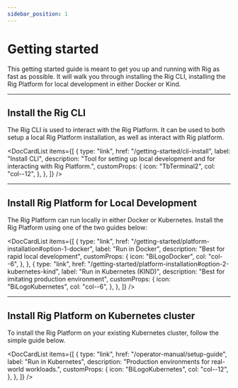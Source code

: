 ```yaml
---
sidebar_position: 1
---
```



# Getting started

This getting started guide is meant to get you up and running with Rig as fast as possible. It will walk you through installing the Rig CLI, 
installing the Rig Platform for local development in either Docker or Kind.

<hr class="solid" />

## Install the Rig CLI

The Rig CLI is used to interact with the Rig Platform. It can be used to both setup a local Rig Platform installation, as well as interact with Rig platform.

<DocCardList
  items={[
    {
      type: "link",
      href: "/getting-started/cli-install",
      label: "Install CLI",
      description: "Tool for setting up local development and for interacting with Rig Platform.",
      customProps: {
        icon: "TbTerminal2",
        col: "col--12",
      },
    },
  ]}
/>

<hr class="solid" />

## Install Rig Platform for Local Development

The Rig Platform can run locally in either Docker or Kubernetes. Install the Rig Platform using one of the two guides below:

<DocCardList
  items={[
    {
      type: "link",
      href: "/getting-started/platform-installation#option-1-docker",
      label: "Run in Docker",
      description: "Best for rapid local development",
      customProps: {
        icon: "BiLogoDocker",
        col: "col--6",
      },
    },
    {
      type: "link",
      href: "/getting-started/platform-installation#option-2-kubernetes-kind",
      label: "Run in Kubernetes (KIND)",
      description: "Best for imitating production environment",
      customProps: {
        icon: "BiLogoKubernetes",
        col: "col--6",
      },
    },
  ]}
/>

<hr class="solid" />

## Install Rig Platform on Kubernetes cluster

To install the Rig Platform on your existing Kubernetes cluster, follow the simple guide below.

<DocCardList
  items={[
    {
      type: "link",
      href: "/operator-manual/setup-guide",
      label: "Run in Kubernetes",
      description: "Production environments for real-world workloads.",
      customProps: {
        icon: "BiLogoKubernetes",
        col: "col--12",
      },
    },
  ]}
/>
